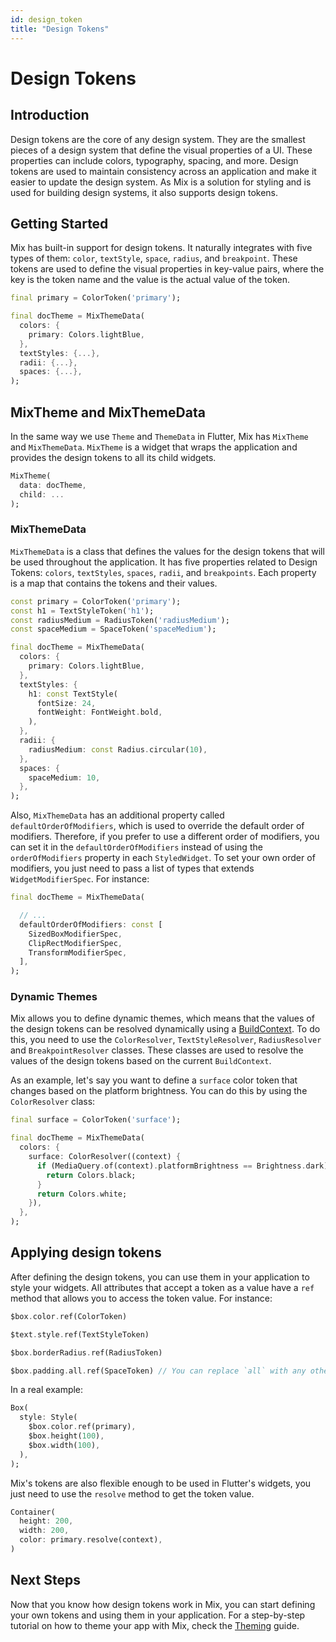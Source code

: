 ```yaml
---
id: design_token
title: "Design Tokens"
---
```


# Design Tokens

## Introduction

Design tokens are the core of any design system. They are the smallest pieces of a design system that define the visual properties of a UI. These properties can include colors, typography, spacing, and more. Design tokens are used to maintain consistency across an application and make it easier to update the design system. As Mix is a solution for styling and is used for building design systems, it also supports design tokens.

## Getting Started

Mix has built-in support for design tokens. It naturally integrates with five types of them: `color`, `textStyle`, `space`, `radius`, and `breakpoint`. These tokens are used to define the visual properties in key-value pairs, where the key is the token name and the value is the actual value of the token.

```dart {1,5}
final primary = ColorToken('primary');

final docTheme = MixThemeData(
  colors: {
    primary: Colors.lightBlue,
  },
  textStyles: {...},
  radii: {...},
  spaces: {...},
);
```

## MixTheme and MixThemeData

In the same way we use `Theme` and `ThemeData` in Flutter, Mix has `MixTheme` and `MixThemeData`. `MixTheme` is a widget that wraps the application and provides the design tokens to all its child widgets.

```dart {1,5}
MixTheme(
  data: docTheme,
  child: ...
);
```

### MixThemeData

`MixThemeData` is a class that defines the values for the design tokens that will be used throughout the application. It has five properties related to Design Tokens: `colors`, `textStyles`, `spaces`, `radii`, and `breakpoints`. Each property is a map that contains the tokens and their values.

```dart {1-4}
const primary = ColorToken('primary');
const h1 = TextStyleToken('h1');
const radiusMedium = RadiusToken('radiusMedium');
const spaceMedium = SpaceToken('spaceMedium');

final docTheme = MixThemeData(
  colors: {
    primary: Colors.lightBlue,
  },
  textStyles: {
    h1: const TextStyle(
      fontSize: 24,
      fontWeight: FontWeight.bold,
    ),
  },
  radii: {
    radiusMedium: const Radius.circular(10),
  },
  spaces: {
    spaceMedium: 10,
  },
);
```

Also, `MixThemeData` has an additional property called `defaultOrderOfModifiers`, which is used to override the default order of modifiers. Therefore, if you prefer to use a different order of modifiers, you can set it in the `defaultOrderOfModifiers` instead of using the `orderOfModifiers` property in each `StyledWidget`. To set your own order of modifiers, you just need to pass a list of types that extends `WidgetModifierSpec`. For instance:

```dart
final docTheme = MixThemeData(

  // ...
  defaultOrderOfModifiers: const [
    SizedBoxModifierSpec,
    ClipRectModifierSpec,
    TransformModifierSpec,
  ],
);
```

### Dynamic Themes

Mix allows you to define dynamic themes, which means that the values of the design tokens can be resolved dynamically using a [BuildContext](https://api.flutter.dev/flutter/widgets/BuildContext-class.html). To do this, you need to use the `ColorResolver`, `TextStyleResolver`, `RadiusResolver` and `BreakpointResolver` classes. These classes are used to resolve the values of the design tokens based on the current `BuildContext`.

As an example, let's say you want to define a `surface` color token that changes based on the platform brightness. You can do this by using the `ColorResolver` class:

```dart
final surface = ColorToken('surface');

final docTheme = MixThemeData(
  colors: {
    surface: ColorResolver((context) {
      if (MediaQuery.of(context).platformBrightness == Brightness.dark) {
        return Colors.black;
      }
      return Colors.white;
    }),
  },
);
```

## Applying design tokens

After defining the design tokens, you can use them in your application to style your widgets. All attributes that accept a token as a value have a `ref` method that allows you to access the token value. For instance:

```dart
$box.color.ref(ColorToken)

$text.style.ref(TextStyleToken)

$box.borderRadius.ref(RadiusToken)

$box.padding.all.ref(SpaceToken) // You can replace `all` with any other padding property
```

In a real example:

```dart
Box(
  style: Style(
    $box.color.ref(primary),
    $box.height(100),
    $box.width(100),
  ),
);
```

Mix's tokens are also flexible enough to be used in Flutter's widgets, you just need to use the `resolve` method to get the token value.

```dart
Container(
  height: 200,
  width: 200,
  color: primary.resolve(context),
)
```

## Next Steps

Now that you know how design tokens work in Mix, you can start defining your own tokens and using them in your application. For a step-by-step tutorial on how to theme your app with Mix, check the [Theming](/docs/tutorials/theming) guide.